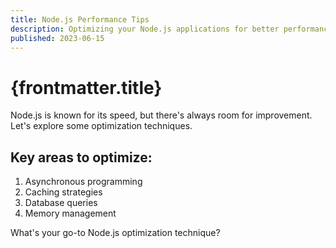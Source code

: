 ```yaml
---
title: Node.js Performance Tips
description: Optimizing your Node.js applications for better performance.
published: 2023-06-15
---
```


# {frontmatter.title}

Node.js is known for its speed, but there's always room for improvement. Let's explore some optimization techniques.

## Key areas to optimize:

1. Asynchronous programming
2. Caching strategies
3. Database queries
4. Memory management

What's your go-to Node.js optimization technique?